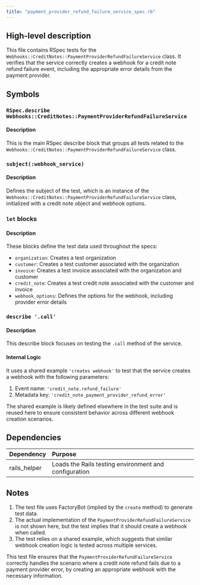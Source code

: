 ```yaml
---
title: "payment_provider_refund_failure_service_spec.rb"
---
```


## High-level description
This file contains RSpec tests for the `Webhooks::CreditNotes::PaymentProviderRefundFailureService` class. It verifies that the service correctly creates a webhook for a credit note refund failure event, including the appropriate error details from the payment provider.

## Symbols

### `RSpec.describe Webhooks::CreditNotes::PaymentProviderRefundFailureService`
#### Description
This is the main RSpec describe block that groups all tests related to the `Webhooks::CreditNotes::PaymentProviderRefundFailureService` class.

### `subject(:webhook_service)`
#### Description
Defines the subject of the test, which is an instance of the `Webhooks::CreditNotes::PaymentProviderRefundFailureService` class, initialized with a credit note object and webhook options.

### `let` blocks
#### Description
These blocks define the test data used throughout the specs:

- `organization`: Creates a test organization
- `customer`: Creates a test customer associated with the organization
- `invoice`: Creates a test invoice associated with the organization and customer
- `credit_note`: Creates a test credit note associated with the customer and invoice
- `webhook_options`: Defines the options for the webhook, including provider error details

### `describe '.call'`
#### Description
This describe block focuses on testing the `.call` method of the service.

#### Internal Logic
It uses a shared example `'creates webhook'` to test that the service creates a webhook with the following parameters:
1. Event name: `'credit_note.refund_failure'`
2. Metadata key: `'credit_note_payment_provider_refund_error'`

The shared example is likely defined elsewhere in the test suite and is reused here to ensure consistent behavior across different webhook creation scenarios.

## Dependencies
| Dependency | Purpose |
|:-----------|:--------|
| rails_helper | Loads the Rails testing environment and configuration |

## Notes
1. The test file uses FactoryBot (implied by the `create` method) to generate test data.
2. The actual implementation of the `PaymentProviderRefundFailureService` is not shown here, but the test implies that it should create a webhook when called.
3. The test relies on a shared example, which suggests that similar webhook creation logic is tested across multiple services.

This test file ensures that the `PaymentProviderRefundFailureService` correctly handles the scenario where a credit note refund fails due to a payment provider error, by creating an appropriate webhook with the necessary information.